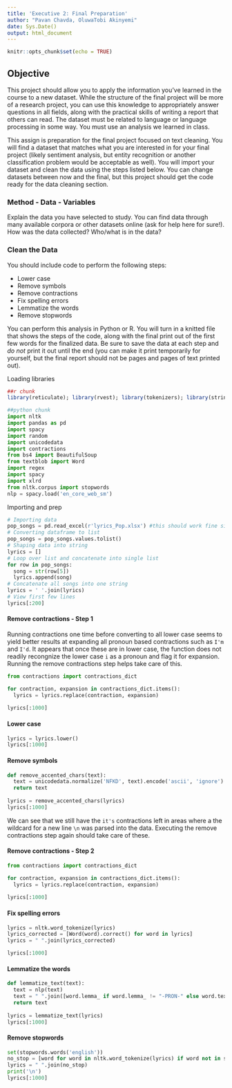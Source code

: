 ```yaml
---
title: 'Executive 2: Final Preparation'
author: "Pavan Chavda, OluwaTobi Akinyemi"
date: Sys.Date()
output: html_document
---
```


```r
knitr::opts_chunk$set(echo = TRUE)
```

## Objective

This project should allow you to apply the information you've learned in the course to a new dataset. While the structure of the final project will be more of a research project, you can use this knowledge to appropriately answer questions in all fields, along with the practical skills of writing a report that others can read. The dataset must be related to language or language processing in some way. You must use an analysis we learned in class. 

This assign is preparation for the final project focused on text cleaning. You will find a dataset that matches what you are interested in for your final project (likely sentiment analysis, but entity recognition or another classification problem would be acceptable as well). You will import your dataset and clean the data using the steps listed below. You can change datasets between now and the final, but this project should get the code ready for the data cleaning section. 

### Method - Data - Variables

Explain the data you have selected to study. You can find data through many available corpora or other datasets online (ask for help here for sure!). How was the data collected? Who/what is in the data? 

### Clean the Data

You should include code to perform the following steps:

- Lower case
- Remove symbols
- Remove contractions
- Fix spelling errors
- Lemmatize the words
- Remove stopwords 

You can perform this analysis in Python or R. You will turn in a knitted file that shows the steps of the code, along with the final print out of the first few words for the finalized data. Be sure to save the data at each step and *do not* print it out until the end (you can make it print temporarily for yourself, but the final report should not be pages and pages of text printed out).

Loading libraries
```r
##r chunk
library(reticulate); library(rvest); library(tokenizers); library(stringi); library(textclean); library(stringr); library(hunspell); library(textstem); library(stopwords); library(tm); library(wordnet); library("tagger"); library(dplyr); library(RDRPOSTagger); library(wordnet); library(readxl); library(dplyr)

```

```python
##python chunk
import nltk
import pandas as pd
import spacy
import random
import unicodedata
import contractions
from bs4 import BeautifulSoup
from textblob import Word
import regex
import spacy
import xlrd
from nltk.corpus import stopwords
nlp = spacy.load('en_core_web_sm')

```

Importing and prep
```python
# Importing data
pop_songs = pd.read_excel(r'lyrics_Pop.xlsx') #this should work fine since the dataset is in the same folder with your soruce file
# Converting dataframe to list 
pop_songs = pop_songs.values.tolist()
# Shaping data into string
lyrics = []
# Loop over list and concatenate into single list
for row in pop_songs:
  song = str(row[5])
  lyrics.append(song)
# Concatenate all songs into one string
lyrics = ' '.join(lyrics)
# View first few lines 
lyrics[:200]
```

#### Remove contractions - Step 1

Running contractions one time before converting to all lower case seems to yield better results at expanding all pronoun based contractions such as `I'm` and `I'd`. It appears that once these are in lower case, the function does not readily recongnize the lower case `i` as a pronoun and flag it for expansion. Running the remove contractions step helps take care of this.

```python
from contractions import contractions_dict

for contraction, expansion in contractions_dict.items():
  lyrics = lyrics.replace(contraction, expansion)
  
lyrics[:1000]
```

#### Lower case


```python

lyrics = lyrics.lower()
lyrics[:1000]
```

#### Remove symbols
```python
def remove_accented_chars(text):
  text = unicodedata.normalize('NFKD', text).encode('ascii', 'ignore').decode('utf-8', 'ignore')
  return text
  
lyrics = remove_accented_chars(lyrics)
lyrics[:1000]
```

We can see that we still have the `it's` contractions left in areas where a the wildcard for a new line `\n` was parsed into the data. Executing the remove contractions step again should take care of these.

#### Remove contractions - Step 2
```python
from contractions import contractions_dict

for contraction, expansion in contractions_dict.items():
  lyrics = lyrics.replace(contraction, expansion)
  
lyrics[:1000]
```


#### Fix spelling errors
```python
lyrics = nltk.word_tokenize(lyrics)
lyrics_corrected = [Word(word).correct() for word in lyrics]
lyrics = " ".join(lyrics_corrected)

lyrics[:1000]
```

#### Lemmatize the words
```python
def lemmatize_text(text):
  text = nlp(text)
  text = " ".join([word.lemma_ if word.lemma_ != "-PRON-" else word.text for word in text])
  return text
  
lyrics = lemmatize_text(lyrics)
lyrics[:1000]
```

#### Remove stopwords
```python
set(stopwords.words('english'))
no_stop = [word for word in nltk.word_tokenize(lyrics) if word not in stopwords.words('english')]
lyrics = " ".join(no_stop)
print('\n')
lyrics[:1000]
```